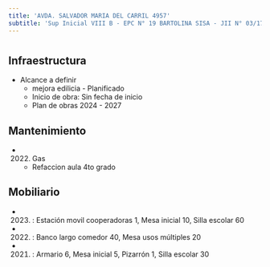 ```yaml
---
title: 'AVDA. SALVADOR MARIA DEL CARRIL 4957'
subtitle: 'Sup Inicial VIII B - EPC N° 19 BARTOLINA SISA - JII N° 03/17° EL JARDIN DEL BOULEVARD'
---
```


#
## Infraestructura

* Alcance a definir 
    + mejora edilicia - Planificado 
    + Inicio de obra: Sin fecha de inicio 
    + Plan de obras 2024 - 2027 






## Mantenimiento

*  (2022) Gas 
    + Refaccion aula 4to grado





## Mobiliario

*  (2023) : Estación movil cooperadoras 1, Mesa inicial 10, Silla escolar 60 

*  (2022) : Banco largo comedor 40, Mesa usos múltiples 20 

*  (2021) : Armario 6, Mesa inicial 5, Pizarrón 1, Silla escolar 30 




